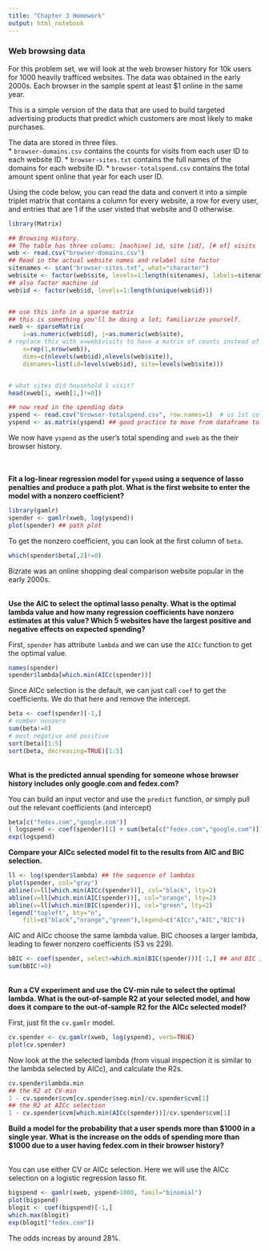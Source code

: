 ```yaml
---
title: "Chapter 3 Homework"
output: html_notebook
---
```


### Web browsing data

For this problem set, we will look at the web browser history for 10k users for 1000 heavily trafficed websites.  The data was obtained in the early 2000s.  Each browser in the sample spent at least $1 online in the same year.

This is a simple version of the data that are used to build targeted advertising products that predict which customers are most likely to make purchases. 

The data are stored in three files.  
* `browser-domains.csv` contains the counts for visits from each user ID to each website ID.
* `browser-sites.txt` contains the full names of the domains for each website ID.
* `browser-totalspend.csv` contains the total amount spent online that year for each user ID. 

Using the code below, you can read the data and convert it into a simple triplet matrix that contains a column for every website, a row for every user, and entries that are 1 if the user visted that website and 0 otherwise. 


```R
library(Matrix)

## Browsing History. 
## The table has three colums: [machine] id, site [id], [# of] visits
web <- read.csv("browser-domains.csv")
## Read in the actual website names and relabel site factor
sitenames <- scan("browser-sites.txt", what="character")
web$site <- factor(web$site, levels=1:length(sitenames), labels=sitenames)
## also factor machine id
web$id <- factor(web$id, levels=1:length(unique(web$id)))


## use this info in a sparse matrix
## this is something you'll be doing a lot; familiarize yourself.
xweb <- sparseMatrix(
	i=as.numeric(web$id), j=as.numeric(web$site), 
# replace this with x=web$visits to have a matrix of counts instead of binary 0/1
	x=rep(1,nrow(web)), 
	dims=c(nlevels(web$id),nlevels(web$site)),
	dimnames=list(id=levels(web$id), site=levels(web$site)))


# what sites did household 1 visit?
head(xweb[1, xweb[1,]!=0])

## now read in the spending data 
yspend <- read.csv("browser-totalspend.csv", row.names=1)  # us 1st column as row names
yspend <- as.matrix(yspend) ## good practice to move from dataframe to matrix
```

We now have `yspend` as the user's total spending and `xweb` as the their browser history.  
<br>
<br>

**Fit a log-linear regression model for `yspend` using a sequence of lasso penalties and produce a path plot.  What is the first website to enter the model with a nonzero coefficient?**

```r
library(gamlr)
spender <- gamlr(xweb, log(yspend))
plot(spender) ## path plot
```
To get the nonzero coefficient, you can look at the first column of `beta`.  

```r
which(spender$beta[,2]!=0)
```
Bizrate was an online shopping deal comparison website popular in the early 2000s.  

<br>
**Use the AIC to select the optimal lasso penalty.  What is the optimal lambda value and how many regression coefficients have nonzero estimates at this value?  Which 5 websites have the largest positive and negative effects on expected spending?**

First, `spender` has attribute `lambda` and we can use the `AICc` function to get the optimal value.
```r
names(spender)
spender$lambda[which.min(AICc(spender))]
```

Since AICc selection is the default, we can just call `coef` to get the coefficients.  We do that here and remove the intercept.
```R
beta <- coef(spender)[-1,]
# number nonzero
sum(beta!=0)
# most negative and positive 
sort(beta)[1:5]
sort(beta, decreasing=TRUE)[1:5]
```


<br> 
**What is the predicted annual spending for someone whose browser history includes only google.com and fedex.com?**

You can build an input vector and use the `predict` function, or simply pull out the relevant coefficients (and intercept)
```r
beta[c("fedex.com","google.com")]
( logspend <- coef(spender)[1] + sum(beta[c("fedex.com","google.com")]) )
exp(logspend)
```

**Compare your AICc selected model fit to the results from AIC and BIC selection.**

```R
ll <- log(spender$lambda) ## the sequence of lambdas
plot(spender, col="gray")
abline(v=ll[which.min(AICc(spender))], col="black", lty=2)
abline(v=ll[which.min(AIC(spender))], col="orange", lty=2)
abline(v=ll[which.min(BIC(spender))], col="green", lty=2)
legend("topleft", bty="n",
	fill=c("black","orange","green"),legend=c("AICc","AIC","BIC"))
```
AIC and AICc choose the same lambda value.  BIC chooses a larger lambda, leading to fewer nonzero coefficients (53 vs 229).
```r
bBIC <- coef(spender, select=which.min(BIC(spender)))[-1,] ## and BIC instead
sum(bBIC!=0)
```

<br>
**Run a CV experiment and use the CV-min rule to select the optimal lambda.  What is the out-of-sample R2 at your selected model, and how does it compare to the out-of-sample R2 for the AICc selected model?**

First, just fit the `cv.gamlr` model.
```r
cv.spender <- cv.gamlr(xweb, log(yspend), verb=TRUE)
plot(cv.spender)
```

Now look at the the selected lambda (from visual inspection it is similar to the lambda selected by AICc), and calculate the R2s.
```r
cv.spender$lambda.min
## the R2 at CV-min
1 - cv.spender$cvm[cv.spender$seg.min]/cv.spender$cvm[1]
## the R2 at AICc selection
1 - cv.spender$cvm[which.min(AICc(spender))]/cv.spender$cvm[1]
```

**Build a model for the probability that a user spends more than $1000 in a single year.  What is the increase on the odds of spending more than $1000 due to a user having fedex.com in their browser history?**
<br> <br>

You can use either CV or AICc selection.  Here we will use the AICc selection on a logistic regression lasso fit.
```r
bigspend <- gamlr(xweb, yspend>1000, famil="binomial")
plot(bigspend)
blogit <- coef(bigspend)[-1,]
which.max(blogit)
exp(blogit["fedex.com"])
```
The odds increas by around 28%.
